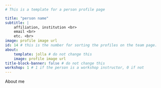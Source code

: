 ```yaml
---
# This is a template for a person profile page

title: "person name"
subtitle: | 
    affiliation, institution <br>
    email <br>
    etc. <br>
image: profile image url 
id: 14 # this is the number for sorting the profiles on the team page. please add 1 if you add a new profile
about:
    template: jolla # do not change this
    image: profile image url
title-block-banner: false # do not change this
workshop: 1 # 1 if the person is a workshop instructor, 0 if not
---
```


About me